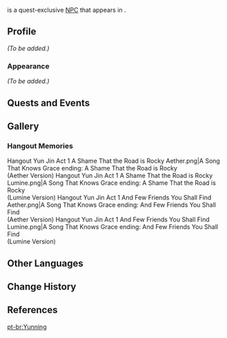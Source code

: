 {{Meta
<!-- REMOVE THIS TEMPLATE AFTER ADDING MISSING INFO -->
|missing_NPC_profile  = yes
}}
{{Character Infobox
|type             = Quest NPC
|image            = NPC Yunning.png
|region           = Liyue
|location         = Liyue
|title            = Manager of Yun-Han Opera Trope
|affiliation      = Yun-Han Opera Troupe
|voiceJP          = [http://amuleto.jp/talents/tairaellen.html Ellen Taira ({{ja|平流 エレン}})]<ref name="Ellen Taira">Twitter: [https://twitter.com/Ellen_Taira JP VA's Bio]</ref>
}}
{{Lang|'''Yunning'''|zh=韵宁|zh_rm=Yùnníng}} is a quest-exclusive [[NPC]] that appears in {{Quest|A Song That Knows Grace}}.

==Profile==
<!-- detailed story/lore information goes here -->
''(To be added.)''

===Appearance===
''(To be added.)''

==Quests and Events==
{{Quests and Events}}

==Gallery==
===Hangout Memories===
<gallery>
Hangout Yun Jin Act 1 A Shame That the Road is Rocky Aether.png|A Song That Knows Grace ending: A Shame That the Road is Rocky<br>(Aether Version)
Hangout Yun Jin Act 1 A Shame That the Road is Rocky Lumine.png|A Song That Knows Grace ending: A Shame That the Road is Rocky<br>(Lumine Version)
Hangout Yun Jin Act 1 And Few Friends You Shall Find Aether.png|A Song That Knows Grace ending: And Few Friends You Shall Find<br>(Aether Version)
Hangout Yun Jin Act 1 And Few Friends You Shall Find Lumine.png|A Song That Knows Grace ending: And Few Friends You Shall Find<br>(Lumine Version)
</gallery>

==Other Languages==
{{Other Languages
|default_hidden = 1
|en      = Yunning
|zhs     = 韵宁
|zhs_rm  = Yùnníng
|zht     = 韻寧
|zht_rm  = Yùnníng
|ja      = 韻寧
|ja_rm   = Innei{{Assumed}}
|ko      = 운녕
|es      = Yunning
|fr      = Yunning
|ru      = Юнь Нин
|th      = Yunning
|vi      = Yunning
|de      = Yunning
|id      = Yunning
|pt      = Yunning
|tr      = Yunning
|it      = Yunning
}}

==Change History==
{{Change History|2.4}}

==References==
{{Reflist}}

[[pt-br:Yunning]]
